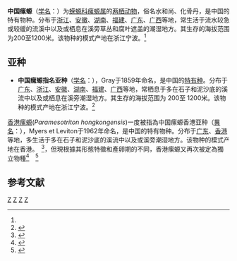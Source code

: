 {{Speciesbox 
| genus = Paramesotriton
| species = chinensis
| status = LC | status_system = iucn3.1
| status_ref = <ref name=iucn>{{IUCN2008|assessors=Gu Huiqing, Geng Baorong, Yuan Zhigang|id=59457|year=2004|title=Paramesotriton chinensis|downloaded=2009-5-10}}</ref>
| image = Paramesotriton-chinensis-newton.jpg
| authority = (Gray, 1859)<ref name='id4824'>{{cite web| url =http://www.bioinfo.cn/db05/BjdwSpecies.php?action=view&id=4824| title =中国瘰螈| work =《中国动物物种编目数据库》| publisher =中国科学院微生物研究所| author =中国科学院动物研究所| accessdate =2009-04-11| deadurl =yes| archiveurl =https://web.archive.org/web/20160305034438/http://www.bioinfo.cn/db05/BjdwSpecies.php?action=view&id=4824| archivedate =2016-03-05}}</ref>
}}

'''中国瘰螈'''（[[学名|学名]]：{{lang|la|''Paramesotriton chinensis''}}）为[[蝾螈科|蝾螈科]][[瘰螈属|瘰螈属]]的[[两栖动物|两栖动物]]，俗名水和尚、化骨丹，是中国的特有物种。分布于[[浙江|浙江]]、[[安徽|安徽]]、[[湖南|湖南]]、[[福建|福建]]、[[广东|广东]]、[[广西|广西]]等地，常生活于流水较急或较缓的流溪中以及或栖息在溪旁草丛和腐叶遮盖的潮湿地方。其生存的海拔范围为200至1200米。该物种的模式产地在浙江宁波。<ref name='id4824'/>

== 亚种 ==
* '''中国瘰螈指名亚种'''（[[学名|学名]]：{{lang|la|''Paramesotriton chinensis chinensis''}}），Gray于1859年命名，是中国的[[特有种|特有种]]。分布于[[广东|广东]]、[[浙江|浙江]]、[[安徽|安徽]]、[[湖南|湖南]]、[[福建|福建]]、[[广西|广西]]等地，常栖息于多在石子和泥沙底的溪流中以及或栖息在溪旁潮湿地方。其生存的海拔范围为  200至 1200米。该物种的模式产地在浙江宁波。<ref name='id4825'>{{cite web| url =http://www.bioinfo.cn/db05/BjdwSpecies.php?action=view&id=4825| title =中国瘰螈指名亚种| work =《中国动物物种编目数据库》| publisher =中国科学院微生物研究所| author =中国科学院动物研究所| accessdate =2009-04-11| deadurl =yes| archiveurl =https://web.archive.org/web/20160305081216/http://www.bioinfo.cn/db05/BjdwSpecies.php?action=view&id=4825| archivedate =2016-03-05}}</ref>

[[香港瘰螈|香港瘰螈]](''Paramesotriton hongkongensis'')一度被指為中国瘰螈香港亚种（[[異名|異名]]：{{lang|la|''Paramesotriton chinensis hongkongensis''}}），Myers et Leviton于1962年命名，是中国的特有物种。分布于[[广东|广东]]、[[香港|香港]]等地，多生活于多在石子和泥沙底的溪流中以及或溪旁潮湿地方。该物种的模式产地在香港。　<ref name='id4826'>{{cite web| url =http://www.bioinfo.cn/db05/BjdwSpecies.php?action=view&id=4826| title =中国瘰螈香港亚种| work =《中国动物物种编目数据库》| publisher =中国科学院微生物研究所| author =中国科学院动物研究所| accessdate =2009-04-11| deadurl =yes| archiveurl =https://web.archive.org/web/20160305013346/http://www.bioinfo.cn/db05/BjdwSpecies.php?action=view&id=4826| archivedate =2016-03-05}}</ref>，但現根據其形態特徵和產卵期的不同，香港瘰螈又再次被定為獨立物種<ref name=iucn2>{{IUCN2009|assessors=Michael Wai Neng Lau, Bosco Chan|id=59460|year=2009|title=Paramesotriton hongkongensis|downloaded=2009-11-2}}</ref>　<ref name=ngensis>{{cite web | url = http://www.ngensis.com/a-r.htm#Caudata | title = 兩棲綱及爬行綱 | work = 延陵動物誌 | publisher = 延陵科學綜合室 | author = 延陵科學綜合室 | accessdate = 2009-11-02 | archive-date = 2010-05-16 | archive-url = https://web.archive.org/web/20100516155438/http://www.ngensis.com/a-r.htm#Caudata | dead-url = no }}</ref>

== 参考文献 ==
{{reflist}}

{{Wikispecies|Paramesotriton chinensis}}
{{Taxonbar|from=Q2276853}}

[[Category:瘰螈属|Z]]
[[Category:中國兩棲動物|Z]]
[[Category:寵物|Z]]
[[Category:中国特有种|Z]]